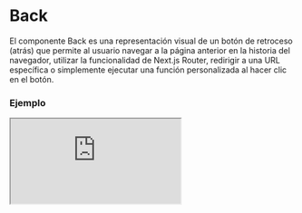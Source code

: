 # Back

El componente Back es una representación visual de un botón de retroceso (atrás) que permite al usuario navegar a la página anterior en la historia del navegador, utilizar la funcionalidad de Next.js Router, redirigir a una URL específica o simplemente ejecutar una función personalizada al hacer clic en el botón.


### Ejemplo

<Iframe minHeightIframe="30dvh" src="https://fenextjs-component-storybook.vercel.app/iframe.html?args=&id=component-back--index&viewMode=story" />

### Importacion

Para importar el componente Back, se puede hacer desde fenextjs

```tsx copy
import { Back } from "fenextjs";
```

### Parametros

| Parametro | Tipo | Requerido | Default | Descripcion |
| --------- | ---- | --------- | ------- | ----------- |
| loader | boolean | no | false | Indica si el componente está en estado de carga, mostrando un indicador de spinner y deshabilitando su funcionalidad. |
| disabled | boolean | no | false | Indica si el botón está deshabilitado. |
| onClick | function | no | undefined | Función personalizada que se ejecuta al hacer clic en el botón. |
| icon | ReactNode | no | \<PaginationPre /\> | Icono que se muestra dentro del botón. |
| children | ReactNode | no | 'Back' | Contenido o texto que se muestra dentro del botón. |
| typeOnBack | 'history' \| 'router' \| 'link' \| 'none' | no | 'history' | Tipo de acción a ejecutar al hacer clic en el botón. |
| link | string | no | '' | URL a la que redirigir si 'typeOnBack' es 'link'. |
| useHistoryMinLenght | boolean | no | false | Determina si se debe mostrar el botón solo si el historial del navegador tiene una longitud mínima. |
| minLenght | number | no | 2 | Longitud mínima del historial del navegador para mostrar el botón. |
| className | string | no | '' | Clase CSS para personalizar el contenedor del botón. |
| classNameDisabled | string | no | '' | Clase CSS para el estado deshabilitado del botón. |
| classNameIcon | string | no | '' | Clase CSS para el icono del botón. |
| classNameContent | string | no | '' | Clase CSS para el contenido del botón. |

### Redireccionamiento

Dependiendo del valor de 'typeOnBack', la redirección se ejecutará de la siguiente manera:

| Tipo de back | Redireccion | Descripción |
| --- | --- | --- |
| history | history.back() | Redirección a la página anterior mediante el historial del navegador. |
| router | router.back() | Redirección utilizando el router de Next.js. |
| link | router.push(link) | Redirección a una URL específica. |
| none | Ninguna acción | No se realiza ninguna redirección. |

### Storybook

Para ver el storybook del componente lo puede hacer con este [link](https://fenextjs-component-storybook.vercel.app/?path=/story/component-back--index)

### Usos

- Básico

```tsx copy
<Back />
```

- Back con texto personalizado

```tsx copy
<Back>Go Back</Back>
```

- Back con acción personalizada

```tsx copy
<Back onClick={() => console.log("Botón clickeado")}>Volver</Back>
```

- Back deshabilitado

```tsx copy
<Back disabled={true} />
```

